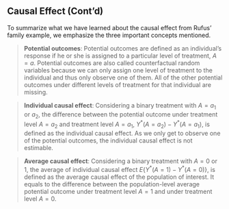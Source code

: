## Causal Effect (Cont'd)
To summarize what we have learned about the causal effect from Rufus' family example, we emphasize the three important concepts mentioned.

> **Potential outcomes**:
Potential outcomes are defined as an individual's response if he or she is assigned to a particular level of treatment, $A=a$. Potential outcomes are also called counterfactual random variables because we can only assign one level of treatment to the individual and thus only observe one of them. All of the other potential outcomes under different levels of treatment for that individual are missing.

> **Individual causal effect**: 
Considering a binary treatment with $A=a_1$ or $a_2$, the difference between the potential outcome under treatment level $A=a_2$ and treatment level $A=a_1$, $Y^{\mbox{*}}(A=a_2) - Y^{\mbox{*}}(A=a_1)$, is defined as the individual causal effect. As we only get to observe one of the potential outcomes, the individual causal effect is not estimable.


> **Average causal effect**: 
Considering a binary treatment with $A=0$ or $1$, the average of individual causal effect  $E\{ Y^{\mbox{*}}(A=1) - Y^{\mbox{*}}(A=0)\}$, is defined as the average causal effect of the population of interest. It equals to the difference between the population-level average potential outcome under treatment level $A=1$ and under treatment level $A=0$.
